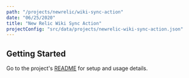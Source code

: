 ```yaml
---
path: "/projects/newrelic/wiki-sync-action"
date: "06/25/2020"
title: "New Relic Wiki Sync Action"
projectConfig: "src/data/projects/newrelic-wiki-sync-action.json"
---
```


## Getting Started

Go to the project's [README](https://github.com/newrelic/wiki-sync-action) for setup and usage details.

